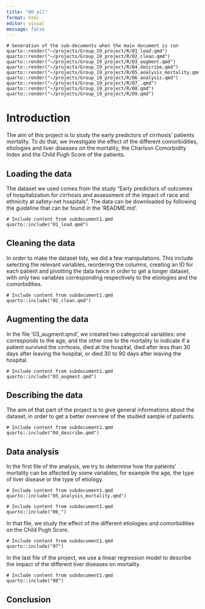 ```yaml
---
title: "00_all"
format: html
editor: visual
message: false
---
```


```quarto

# Generation of the sub-documents when the main document is run
quarto::render("~/projects/Group_19_project/R/01_load.qmd")
quarto::render("~/projects/Group_19_project/R/02_clean.qmd")
quarto::render("~/projects/Group_19_project/R/03_augment.qmd")
quarto::render("~/projects/Group_19_project/R/04_describe.qmd")
quarto::render("~/projects/Group_19_project/R/05_analysis_mortality.qmd")
quarto::render("~/projects/Group_19_project/R/06_analysis.qmd")
quarto::render("~/projects/Group_19_project/R/07_.qmd")
quarto::render("~/projects/Group_19_project/R/08.qmd")
quarto::render("~/projects/Group_19_project/R/09.qmd")
```

# Introduction

The aim of this project is to study the early predictors of cirrhosis' patients 
mortality. To do that, we investigate the effect of the different comorbidities,
etiologies and liver diseases on the mortality, the Charlson Comorbidity Index 
and the Child Pugh Score of the patients.

## Loading the data

The dataset we used comes from the study "Early predictors of outcomes of 
hospitalization for cirrhosis and assessment of the impact of race and ethnicity
at safety-net hospitals". The data can be downloaded by following the guideline
that can be found in the 'README.md'.

```quarto
# Include content from subdocument1.qmd
quarto::include("01_load.qmd")
```

## Cleaning the data

In order to make the dataset tidy, we did a few manipulations. This include 
selecting the relevant variables, reordering the columns, creating an ID for 
each patient and pivotting the data twice in order to get a longer dataset, 
with only two variables corresponding respectively to the etiologies and the 
comorbidities.

```quarto
# Include content from subdocument1.qmd
quarto::include("02_clean.qmd")
```


## Augmenting the data
In the file '03_augment.qmd', we created two categorical variables: one 
corresponds to the age, and the other one to the mortality to indicate if a 
patient survived the cirrhosis, died at the hospital, died after less than 30 
days after leaving the hospital, or died 30 to 90 days after leaving the 
hospital.

```quarto
# Include content from subdocument1.qmd
quarto::include("03_augment.qmd")
```

## Describing the data

The aim of that part of the project is to give general informations about the 
dataset, in order to get a better overview of the studied sample of patients.

```quarto
# Include content from subdocument1.qmd
quarto::include("04_describe.qmd")
```

## Data analysis

In the first file of the analysis, we try to determine how the patients' 
mortality can be affected by some variables, for example the age, the type of 
liver disease or the type of etiology.

```quarto
# Include content from subdocument1.qmd
quarto::include("05_analysis_mortality.qmd")
```



```quarto
# Include content from subdocument1.qmd
quarto::include("06_")
```

In that file, we study the effect of the different etiologies and comorbidities 
on the Child Pugh Score.

```quarto
# Include content from subdocument1.qmd
quarto::include("07")
```

In the last file of the project, we use a linear regression model to describe 
the impact of the different liver diseases on mortality.

```quarto
# Include content from subdocument1.qmd
quarto::include("08")
```


## Conclusion
